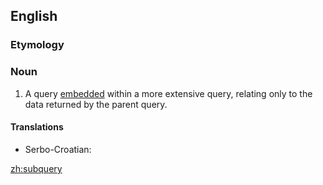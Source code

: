 ==English==

===Etymology===
{{prefix|sub|query}}

===Noun===
{{en-noun|subqueries}}

# {{context|databases|lang=en}} A query [[embed]]ded within a more extensive query, relating only to the data returned by the parent query.

====Translations====
{{trans-top|embedded query}}
* Serbo-Croatian: {{t|sh|podupit|m}}
{{trans-mid}}
{{trans-bottom}}

[[zh:subquery]]